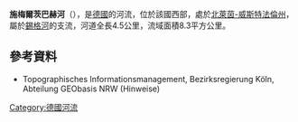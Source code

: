 {{Onesource|time=2020-08-13T04:44:50+00:00}}
{{Coord|50|46|48.83|N|7|26|1.48|E|display=title}}

'''施梅爾茨巴赫河'''（{{lang-de|Schmelzbach}}），是[[德國|德國]]的河流，位於該國西部，處於[[北萊茵-威斯特法倫州|北萊茵-威斯特法倫州]]，屬於[[錫格河|錫格河]]的支流，河道全長4.5公里，流域面積8.3平方公里。

==參考資料==
* Topographisches Informationsmanagement, Bezirksregierung Köln, Abteilung GEObasis NRW (Hinweise)

{{Germany-geo-stub}}
[[Category:德國河流|Category:德國河流]]